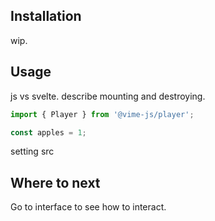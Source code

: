 
<Meta title="Packages/Player/Getting Started" />

## Installation

wip.

## Usage

js vs svelte.
describe mounting and destroying.

```js
import { Player } from '@vime-js/player'; 

const apples = 1;
```

setting src

## Where to next

Go to interface to see how to interact.